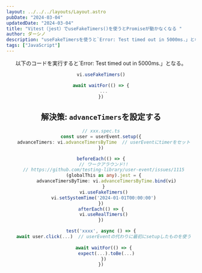 ```yaml
---
layout: ../../../layouts/Layout.astro
pubDate: "2024-03-04"
updatedDate: "2024-03-04"
title: "Vitest（jest）でuseFakeTimers()を使うとPromiseが動かなくなる "
author: ダーシノ
description: "useFakeTimersを使うと`Error: Test timed out in 5000ms.」となる。"
tags: ["JavaScript"]
---
```



<Header {...frontmatter} />

以下のコードを実行すると`Error: Test timed out in 5000ms.」となる。

```js
vi.useFakeTimers()

await waitFor(() => {
  ...
})
```

## 解決策: `advanceTimers`を設定する

```ts
// xxx.spec.ts
const user = userEvent.setup({
  advanceTimers: vi.advanceTimersByTime  // userEventにtimerをセット
})

beforeEach(() => {
  // ワークアラウンド!!
  // https://github.com/testing-library/user-event/issues/1115
  (globalThis as any).jest = {
    advanceTimersByTime: vi.advanceTimersByTime.bind(vi)
  }
  vi.useFakeTimers()
  vi.setSystemTime('2024-01-01T00:00:00')
})
afterEach(() => {
  vi.useRealTimers()
})

test('xxxx', async () => {
  await user.click(...)  // userEventの代わりに最初にsetupしたものを使う
  
  await waitFor(() => {
    expect(...).toBe(...)
  })
})
```
